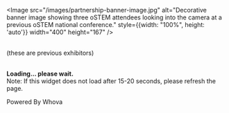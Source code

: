 
<SiteLayout title="Previous Exhibitors" accent="linen">

<Image
  src="/images/partnership-banner-image.jpg"
  alt="Decorative banner image showing three oSTEM attendees looking into the camera at a previous oSTEM national conference."
  style={{width: "100%", height: 'auto'}}
  width="400"
  height="167"
/>

<br />

<div>
  (these are previous exhibitors)
</div>

<br />

<div>
  <div title="Whova event and conference app" id="whova-exhibitorwidget">
    <p id="whova-loading"><b>Loading... please wait.</b> <br/>Note: If this widget does not load after 15-20 seconds, please refresh the page.</p>
  </div>
  <script
    src="https://whova.com/static/frontend/xems/js/whova-exhibitor-widget.js?eid=w3nm9trIKDqa2Z4vqZBaEdUpVsJ8Xtqb1C7tvh3-BT0%3D&host=https://whova.com"
    type="text/javascript"
    id="embeded-exhibitor-script"
  ></script>
  <div id="whova-wrap" className="whova-wrap-class">
    Powered By Whova
    <br />
  </div>
</div>

</SiteLayout>
